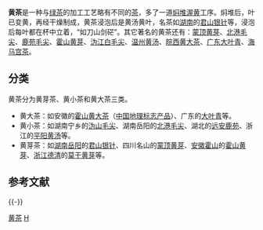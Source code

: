 '''黄茶'''是一种与[[绿茶|绿茶]]的加工工艺略有不同的[[茶|茶]]，多了一道[[焖堆渥黄|焖堆渥黄]]工序。焖堆后，叶已变黄，再经干燥制成，黄茶浸泡后是黄汤黄叶，名茶如[[湖南|湖南]]的[[君山银针|君山银针]]等，浸泡后每叶都在杯中立着，“如刀山剑硭”。其它著名的黄茶还有：[[蒙顶黄芽|蒙顶黄芽]]、[[北港毛尖|北港毛尖]]、[[远安鹿苑|鹿苑毛尖]]、[[霍山黄芽|霍山黄芽]]、[[沩山毛尖|沩江白毛尖]]、[[平阳黄汤|温州黄汤]]、[[霍山黄大茶|皖西黄大茶]]、[[大叶青|广东大叶青]]、[[海马宫茶|海马宫茶]]。 

==分类==
黄茶分为黄芽茶、黄小茶和黄大茶三类。
* 黄大茶：如安徽的[[霍山黄大茶|霍山黄大茶]]（[[中国地理标志产品|中国地理标志产品]]）、广东的[[大叶青|大叶青]]等。
* 黄小茶：如湖南宁乡的[[沩山毛尖|沩山毛尖]]、湖南岳阳的[[北港毛尖|北港毛尖]]、湖北的[[远安鹿苑|远安鹿苑]]、浙江的[[平阳黄汤|平阳黄汤]]等。
* 黄芽茶：如[[湖南|湖南]][[岳阳|岳阳]]的[[君山银针|君山银针]]、四川名山的[[蒙顶黄芽|蒙顶黄芽]]、[[安徽|安徽]][[霍山县|霍山]]的[[霍山黄芽|霍山黄芽]]、[[浙江|浙江]][[德清|德清]]的[[莫干黄芽|莫干黄芽]]等。

== 参考文献 ==
{{Reflist}}

{{-}}
{{黃茶}}
{{茶}}

[[Category:黄茶|]]
[[Category:中國發明|H]]

{{Drink-stub}}